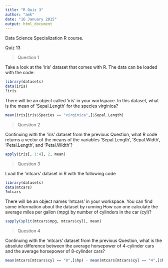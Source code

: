 ```yaml
---
title: "R Quiz 3"
author: "amk"
date: "16 January 2015"
output: html_document
---
```


Data Science Specialization R course.

Quiz 13

> Question 1

Take a look at the 'iris' dataset that comes with R. The data can be loaded with the code:
```r
library(datasets)
data(iris)
?iris
```
There will be an object called 'iris' in your workspace. In this dataset, what is the mean of 'Sepal.Length' for the species virginica?
```r
mean(iris[iris$Species == "virginica",]$Sepal.Length)
```
> Question 2

Continuing with the 'iris' dataset from the previous Question, what R code returns a vector of the means of the variables 'Sepal.Length', 'Sepal.Width', 'Petal.Length', and 'Petal.Width'?
```r
apply(iris[, 1:4], 2, mean)
```

> Question 3

Load the 'mtcars' dataset in R with the following code

```r
library(datasets)
data(mtcars)
?mtcars
```
There will be an object names 'mtcars' in your workspace. You can find some information about the dataset by running
How can one calculate the average miles per gallon (mpg) by number of cylinders in the car (cyl)?

```r
sapply(split(mtcars$mpg, mtcars$cyl), mean)
```

> Question 4

Continuing with the 'mtcars' dataset from the previous Question, what is the absolute difference between the average horsepower of 4-cylinder cars and the average horsepower of 8-cylinder cars?
```r
mean(mtcars[mtcars$cyl == "8",]$hp) - mean(mtcars[mtcars$cyl == "4",]$hp)
```